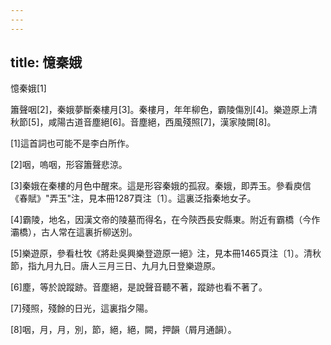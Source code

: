 ```yaml
---
---
---
```

title: 憶秦娥
---




憶秦娥[1]

簫聲咽[2]，秦娥夢斷秦樓月[3]。秦樓月，年年柳色，霸陵傷別[4]。樂遊原上清秋節[5]，咸陽古道音塵絕[6]。音塵絕，西風殘照[7]，漢家陵闕[8]。

[1]這首詞也可能不是李白所作。

[2]咽，嗚咽，形容簫聲悲涼。

[3]秦娥在秦樓的月色中醒來。這是形容秦娥的孤寂。秦娥，即弄玉。參看庾信《春賦》"弄玉"注，見本冊1287頁注〔1〕。這裏泛指秦地女子。

[4]霸陵，地名，因漢文帝的陵墓而得名，在今陝西長安縣東。附近有霸橋（今作灞橋），古人常在這裏折柳送別。

[5]樂遊原，參看杜牧《將赴吳興樂登遊原一絕》注，見本冊1465頁注〔1〕。清秋節，指九月九日。唐人三月三日、九月九日登樂遊原。

[6]塵，等於說蹤跡。音塵絕，是說聲音聽不著，蹤跡也看不著了。

[7]殘照，殘餘的日光，這裏指夕陽。

[8]咽，月，月，別，節，絕，絕，闕，押韻（屑月通韻）。